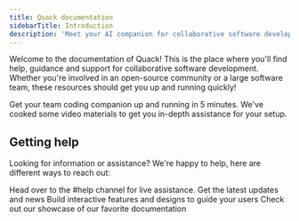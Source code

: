 ```yaml
---
title: Quack documentation
sidebarTitle: Introduction
description: 'Meet your AI companion for collaborative software development'
---
```


Welcome to the documentation of Quack! This is the place where you'll find help, guidance and support for collaborative software development. Whether you're involved in an open-source community or a large software team, these resources should get you up and running quickly!

<CardGroup cols={2}>
  <Card
    title="Quick start"
    icon="forward"
    href="/getting-started/quickstart"
  >
    Get your team coding companion up and running in 5 minutes.
  </Card>
  <Card
    title="Video walkthrough"
    icon="youtube"
    href="https://www.loom.com/share/6340a7841328414f989cdcfcefd7185c?sid=61eb549b-04e3-48e7-988f-62b0ed72d77b"
  >
    We've cooked some video materials to get you in-depth assistance for your setup.
  </Card>
</CardGroup>

## Getting help

Looking for information or assistance? We're happy to help, here are different ways to reach out:

<CardGroup cols={2}>
  <Card
    title="Join our Discord server"
    icon="discord"
    href="https://discord.gg/E9rY3bVCWd"
  >
    Head over to the #help channel for live assistance.
  </Card>
  <Card
    title="Follow us on Twitter"
    icon="twitter"
    href="https://twitter.com/quack_ai"
  >
    Get the latest updates and news
  </Card>
  <Card
    title="Give us a start on GitHub"
    icon="star"
    href="https://github.com/quack-ai/companion"
  >
    Build interactive features and designs to guide your users
  </Card>
  <Card
    title="Shoot us an email"
    icon="envelope"
    href="mailto:hello@quackai.com"
  >
    Check out our showcase of our favorite documentation
  </Card>
</CardGroup>
